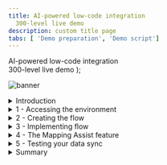 ```yaml
---
title: AI-powered low-code integration
  300-level live demo
description: custom title page
tabs: [ 'Demo preparation', 'Demo script']
---
```


  <span>
    AI-powered low-code integration <br /> 300-level live demo
  </span> );

![banner](./images/Low-code-integration-300-Script.jpg)

<span id="top"></span>

<details>
<summary>Introduction</summary>

<br/>

Data mapping is among the most important design steps in building an integration flow. This design-time task is usually the most tedious, time-consuming, complex, and error-prone because it requires deep understanding of all the data fields on the source and target systems. Building a successful data mapping also requires business analysis, domain expertise, and technical knowledge on both source and target systems.
<br/>
Our goal in creating Mapping Assist was to simplify and automate data mapping. And when coupled with the extensive list of pre-built, security rich connectors, it can accelerate the delivery of value to the business through integration.
<br/><br/>
ACME Retail has acquired another business and needs to synchronize the contacts between two CRM applications. In this demo we assist ACME using AI and low-code integration, synchronizing contact information between the Salesforce and Insightly CRM systems. We will recognize and automatically match fields with high confidence levels. We will also recommend and assist with other fields where there is lower confidence. And we will generate a transformation across the fields when the field formats are not the same. As you continue to use the Mapping Assist capability it learns from previously accepted matches to raise confidence levels in future mapping efforts.
<br/><br/>
Using AI-powered mapping, we can reduce errors and speed integration development.
<br/><br/>
In the demo, we will execute the following steps: <br/><br/>
•	Access the Cloud Pak for Integration environment <br/>
•	Create and implement an API-enabled flow to map the fields for 'contact' between Salesforce and Insightly CRM <br/>
•	Auto-map all fields wherever the matching confidence is at least 80% <br/>
•	Process relevant and fine-grained field level suggestions that are provided when the confidence is between 30% and 80% <br/>
•	Generate a data transformation when the field formats do not match <br/>
•	Execute the flow to see the results <br/>

<br/>

Let’s get started!

<br/>

(Demo slides [here](./Mapping-Assist-Opening-and-Closing-Slides.pptx))

<br/>

</details>

<details>
<summary>1 - Accessing the environment</summary>

<br/>

| **1.1** | **Log in to Cloud Pak for Integration** |
| :--- | :--- |
| **Actions** | Open Cloud Pak for Integration and click on **IBM provided credentials (admin only)** <br/><br/> Log in with your admin user and password |
| **Narration** | A new approach with automation and continuous improvement fed by AI algorithms is required. IBM Cloud Pak for Integration is a hybrid integration solution that provides an automated lifecycle across multiple styles of enterprise integration. With IBM Cloud Pak for Integration, companies can speed integration development, reduce costs, and maintain enhanced security, governance, and availability. Let’s see IBM Cloud Pak for Integration in action. For today's demo, we are using IBM Cloud Pak for Integration installed on the IBM cloud. Let me log in. |
| **Screenshots** | <br/> ![](images/mapping-assist-1-1-1.png) <br/><br/> ![](images/mapping-assist-1-1-2.png) |

| **1.2** | **Cloud Pak for Integration home** |
| :--- | :--- |
| **Action** | Show the home page and click on **View Capabilities** |
| **Narration** | Welcome to IBM Cloud Pak for Integration! We’re now at the home screen showing all the capabilities of the Cloud Pak brought together in one place. Specialized integration capabilities — for API management, application integration, messaging, and more — are built on top of powerful automation services. Let’s see the integration capabilities available in this Cloud Pak. |
| **Screenshot** | <br/> ![](images/mapping-assist-1-2-1.png) |

| **1.3** | **Cloud Pak for Integration home** |
| :--- | :--- |
| **Action** | Show the **Integration capabilities** page and open the Designer (**ace-designer-demo**) |
| **Narration** | As you can see, through a single interface you are able to access all the integration capabilities your team needs, including API management, application integration, enterprise messaging, events, and high-speed transfer. <br/><br/>In this demo, we'll use the App Connect Designer's Mapping Assist capability to speed the transformation of complex data formats used by cloud applications such as Salesforce and Insightly. Let’s open our App Connect Designer. |
| **Screenshot** | <br/> ![](images/mapping-assist-1-3-1.png) |

<br/>

**[Go to top](#top)**

</details>

<details>
<summary>2 - Creating the flow</summary>

<br/>

| **2.1** | **Create flows for an API** |
| :--- | :--- |
| **Actions** | Click **Create flows for an API** (1) <br/><br/> In the API title, replace Untitled API with **Contact API** (2) <br/><br/> In the model name, enter **Contact** and click on **Create model** (3) |
| **Narration** | Here we are in the designer tooling. This is where we can create all our API integration flows and manage our connectivity to our services and endpoints. As we begin, there is nothing here yet, so let’s build some integration logic. Let’s see how simple it is to create our flow for an API. First, we need to create a model for our contact. |
| **Screenshots** | <br/> ![](images/mapping-assist-2-1-1.png) <br/><br/> ![](images/mapping-assist-2-1-2.png) |

| **2.2** | **Create properties** |
| :--- | :--- |
| **Actions** | In the property name, enter **ID** and click **Add property** <br/><br/> Repeat the same steps to include **FirstName**, **LastName**, **Email**, **Address**, **Phone**, and **Mobile** (1) <br/><br/> Click on **Operations** (2) |
| **Narration** | Let's start by defining our properties. There will be an ID, FirstName, LastName, Email, Address, Phone, and Mobile. As you can see, we are developing our API based on a model. It's completely model-driven, and we've just modeled our 'Contact' object. Next we'll design and implement the operation that is related to this 'Contact' model. |
| **Screenshot** | <br/> ![](images/mapping-assist-2-2-1.png) |

| **2.3** | **Create operation** |
| :--- | :--- |
| **Actions** | On the **Select an operation to add** combobox, select **Create Contact** (1) <br/><br/> Then, click **Implement flow** (2) |
| **Narration** | First, we select the 'Create Contact' operation. This operation syncs the data from Salesforce to Insightly CRM. Let's implement our API flow. |
| **Screenshot** | <br/> ![](images/mapping-assist-2-3-1.png) |

<br/>

**[Go to top](#top)**

</details>

<details>
<summary>3 - Implementing flow</summary>

<br/>

| **3.1** | **Adjust flow response** |
| :--- | :--- |
| **Actions** | Click on the **Response** node (1)<br/><br/>Enter **ID** in the ***ID** field (2), and select the **Request ID** object (3) |
| **Narration** | Here we see our initial demo flow which initially has just a Request and Response node. We will use the designer flow editor to edit and change our flow to add the necessary additional steps.<br/><br/>Before we add to our flow, let’s adjust the response that is returned when the flow is called. This response serves to close the API flow and is a required construct. Because there is no data needed by the caller of the API flow, but a response is required, we can have a very simple response. We will just add the Object ID to the response. |
| **Screenshots** | <br/> ![](images/mapping-assist-3-0-1.png) <br/><br/> ![](images/mapping-assist-3-0-2.png) |

| **3.2** | **Retrieve contacts** |
| :--- | :--- |
| **Actions** | Click the **Plus** icon (1) <br/><br/> Search for the **Salesforce** connector (2) <br/><br/> From your pre-configured Salesforce connector, select **Retrieve contacts** (3) <br/><br/> Select **Process 10 items from the collection** (4) |
| **Narration** | Our API will be easy to create. The API will retrieve the contacts from Salesforce, and then for each contact that is retrieved, we will sync the data to Insightly CRM. Let's include our pre-configured Salesforce connector and select the 'Retrieve contacts' operation. |
| **Screenshots** | <br/> ![](images/mapping-assist-3-1-1.png) <br/><br/> ![](images/mapping-assist-3-1-2.png) <br/><br/> ![](images/mapping-assist-3-1-3.png) |

| **3.3** | **'For each' statement** |
| :--- | :--- |
| **Actions** | Click the **Plus** icon (1) <br/><br/> Then, open the **Toolbox** tab (2) and select the **For each** statement (3) <br/><br/> Enter **Contacts** in the **Select the collection of items to process** field (4), and select the **Salesforce Contacts** object (5) |
| **Narration** | Now, we need to add a 'for each' statement because we need to retrieve all the contacts from Salesforce. For each contact, we need to create a contact in the Insightly CRM. We'll select the 'Salesforce Contacts' object as the object to be processed. |
| **Screenshots** | <br/> ![](images/mapping-assist-3-2-1.png) <br/><br/> ![](images/mapping-assist-3-2-2.png) <br/><br/> ![](images/mapping-assist-3-2-3.png) |

| **3.4** | **Create contacts** |
| :--- | :--- |
| **Actions** | In the **For each** loop, click the **Plus** icon (1) <br/><br/> In the **Applications** tab, search for the **Insightly** connector (2) and select the **Create contact** operation (3) |
| **Narration** | Now we are configuring our flow to connect to the Insightly CRM. Our Insightly account is pre-configured, so we select the Create Contact operation, and the Mapping Assist feature starts to work on background generating suggestions for us to populate the target fields in Insightly. |
| **Screenshots** | <br/> ![](images/mapping-assist-3-3-1.png) <br/><br/> ![](images/mapping-assist-3-3-2.png) <br/><br/> ![](images/mapping-assist-3-3-3.png) |

<br/>

**[Go to top](#top)**

</details>

<details>
<summary>4 - The Mapping Assist feature </summary>

<br/>

| **4.1** | **View suggestions** |
| :--- | :--- |
| **Action** | Point out Mapping Assist's **22 suggestions** (1) and click **View suggestions** (2) |
| **Narration** | In the node, you can manually define the map between Salesforce and Insightly fields. However, this is difficult because there are lots of fields, and the products will probably different field names for the same objects. With Mapping Assist, you don't need to type all of these mappings. We'll use AI to simplify our work! Once the Insightly Create Contact node is added, mapping suggestions are automatically generated. The best possible matches (top suggestions) are presented, which can be automatically inserted into fields with a single click. These top suggestions have an 80% (or higher) confidence score, and the count (22 suggestions) identifies the total number of fields that will be populated with mappings. |
| **Screenshot** | <br/> ![](images/mapping-assist-4-1-1.png) |

| **4.2** | **Apply suggestions** |
| :--- | :--- |
| **Action** | Show the list of suggestions (1) and click **Apply 22 suggestions** (2) |
| **Narration** | By clicking on 'View suggestions,' all suggestions with a confidence score of at least 80% are automatically displayed into the Insightly Create Contact node. Note that there are suggestions for simple fields as well as more complex, nested fields. Mapping Assist uses a pre-trained AI algorithm to provide intelligent, customized data map suggestions. From this interface, we can clear the suggestions, or we can accept and apply the suggestions. |
| **Screenshot** | <br/> ![](images/mapping-assist-4-2-1.png) |

| **4.3** | **Adjust other suggestions** |
| :--- | :--- |
| **Actions** | Click on the **Other address postcode** field (1) <br/><br/> Select the **Other Zip/Postal Code** mapping suggestion (2) <br/><br/> Note: If you have any other field (e.g., date of birth) that is not mapped to the **For each** element (orange icon), replace it to use the **For each** element |
| **Narration** | These 22 suggestions are the fields where the matching confidence is at least 80%, so in the background, Mapping Assist evaluates this confidence level and only fills the fields that are at least 80%. But there are also other suggestions for the other fields, and we can see these suggestions too. For example, let's see the field 'Other address postcode.' When we click on the field, we can see a suggestion to map to 'Other Zip/Postal Code' from the Salesforce Contact object with a confidence of 72%, which is lower than 80%. Let's accept this mapping.<br/><br/>In our next run, this will be remembered by Mapping Assist, and it will show for you as one of the top suggestions. To improve accuracy in future mappings, Mapping Assist learns by collecting and storeing the mapping data in an internal database by tracking your mapping history of flows that are started. For example, as you map 'Other address postcode' to 'Other Zip/Postal Code,' this mapping is remembered. Mapping Assist suggests it in future flow mappings with a 100% confidence rating, and it will be mapped any time a user chooses to insert suggestions. |
| **Screenshot** | <br/> ![](images/mapping-assist-4-3-1.png) |

| **4.4** | **Generate a transformation** |
| :--- | :--- |
| **Actions** | On the **Assistant name** field, click on the **Assistant's Name** mapping and select **Generate transformation** (1) <br/><br/> On the **Generate transformation** dialog, enter **John Lennon** as the first source name, and enter **J. Lennon** under **'Assistant name' examples (target)** <br/><br/> Repeat the same steps to include four more assistants' names using the same transformation format (e.g., Paul McCartney, P. McCartney; George Harrison, G. Harrison; Ringo Starr, R. Starr; Pete Best, P. Best) (2) <br/><br/> Click **Generate transformation** (3) <br/><br/> Click **Insert transformation** (4) <br/><br/> Click **Done** (5) |
| **Narration** | If a text field is populated with a single mapping from a top suggestion or from the list of suggested mappings, but the data format of the 'source' mapping does not match the data format of the 'target' field that is populated, you can generate a JSONata expression to define how the source data should be presented in the target application. Let's explore it with the 'Assistant's Name' field. We just need to select 'Generate transformation'. The 'Generate transformation' panel opens with five blank sources and corresponding target fields that you can use for mapping data formats. We just need to provide at least five examples of source and target formats to show the preferred format for the target field.<br/><br/>Using Cloud Pak for Integration and the Mapping Assist capability, we were able to easily create a data sync between two CRM solutions without any code. |
| **Screenshots** | <br/> ![](images/mapping-assist-4_4_1.png) <br/><br/> ![](images/mapping-assist-4_4_2.png) <br/><br/> ![](images/mapping-assist-4_4_3.png) |

<br/>

**[Go to top](#top)**

</details>

<details>
<summary>5 - Testing your data sync</summary>

<br/>

| **5.1** | **Checking the target contacts** |
| :--- | :--- |
| **Actions** | Open your **Insightly** home page (1) <br/><br/> Open the **Contacts** view (2) <br/><br/> Check that there are only 21 pre-created contacts and no Babara Levy contact (3) |
| **Narration** | Before we test our data sync flow, let's check the contacts that we have available in our target contacts. Let's open our pre-created Insightly CRM account and see the available contacts before we execute the flow. As you can see, we only have 21 pre-created contacts, and we don't have a contact named Babara Levy. After the test of our flow, we should have two or three new contacts here, and Babara Levy should be one of our contacts. |
| **Screenshots** | <br/> ![](images/mapping-assist-5_1_1.png) <br/><br/> ![](images/mapping-assist-5_1_2.png) |

| **5.2** | **Testing the API** |
| :--- | :--- |
| **Actions** | Go back to Cloud Pak for Integration's **App Connect Designer** page <br/><br/> Start your flow (1) <br/><br/> Open the **Test** tab (2) <br/><br/> Click on **POST /Contact** (3) <br/><br/> Open the **Try it** tab (4) <br/><br/> Scroll down to see the body field, and click **Generate** (5) to create some dummy body content <br/><br/> Click on **Send** (6), and you should see a **201 Created** response (7) |
| **Narration** | It is time to test our data sync. First, we need to start our flow. Now that the flow is started, let's test it. Because our flow is not using any parameters from the API request to filter the Salesforce contacts retrieved, you can use any body content to invoke our flow. Great, our data sync was executed. |
| **Screenshots** | <br/> ![](images/mapping-assist-5_2_1.png) <br/><br/> ![](images/mapping-assist-5_2_2.png) <br/><br/> ![](images/mapping-assist-5_2_3.png) |

| **5.3** | **Checking the data sync** |
| :--- | :--- |
| **Actions** | Go back to Insightly's **Contacts** page and refresh the page (1) <br/><br/> Explore the new contacts (without the sample_data tags) (2) <br/><br/> Click on any contact (e.g., Babara Levy) (3), and show the new format of **Assistant Name** based on the function we defined in the flow (4) |
| **Narration** | Now let's check our new contacts. We should have at least two new contacts. These new contacts are the contacts with an 'Assistant Name.' Because the other contacts do not have an 'Assistant Name,' our transformation function will fail. The data will not be exported since we are not handling empty 'Assistant Name' fields in our function. In a real scenario, we can easily do it. Let's refresh the 'Contacts' page, and voila, here are our new contacts. Let's check the contact to see the new 'Assistant Name' format. Great! Everything works as expected. |
| **Screenshots** | <br/> ![](images/mapping-assist-5_3_1.png) <br/><br/> ![](images/mapping-assist-5_3_2.png) <br/><br/> ![](images/mapping-assist-5_3_3.png) |

<br/>

**[Go to top](#top)**

</details>

<details>
<summary>Summary</summary>

<br/>

As we mentioned in the beginning, data mapping is difficult, time-consuming, and error prone. In this demo, we showed how AI-powered Mapping Assist can alleviate these issues.<br/><br/>
We auto-mapped all the fields where the matching confidence was at least 80%, and we provided relevant and fine-grained field-level suggestions when the confidence is between 30% and 80%. Mapping Assist learns from your decisions about selected mappings, and shows these as top suggestions when a similar source and target mapping is attempted in the future further reducing your mapping efforts.<br/><br/>
We also generated a data transformation by providing examples of source and target data when fields do not have the same format. AI is used to determine the pattern and generate the transformation.<br/><br/>
Using AI-powered Mapping Assist reduced the development time and eliminated errors as ACME retail successfully integrates the new customer contacts from their business acquisition.
<br/>

(Demo slides [here](./Mapping-Assist-Opening-and-Closing-Slides.pptx))

<br/>

**[Go to top](#place1)**

</details>
